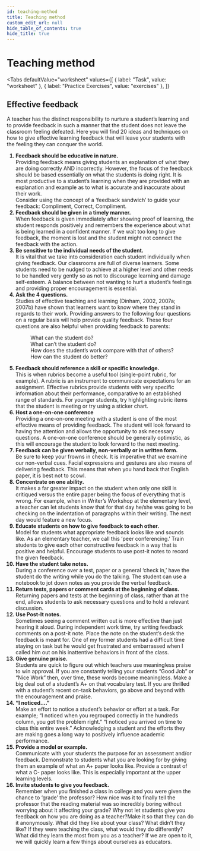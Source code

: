 ```yaml
---
id: teaching-method
title: Teaching method
custom_edit_url: null
hide_table_of_contents: true
hide_title: true
---
```



<Theme alcohols />

# Teaching method

<Tabs
  defaultValue="worksheet"
  values={[
    { label: "Task", value: "worksheet" },
    { label: "Practice Exercises", value: "exercises" },
  ]}
>

<TabItem value="worksheet">

## Effective feedback

A teacher has the distinct responsibility to nurture a student’s learning and to provide feedback in such a manner that the student does not leave the classroom feeling defeated. Here you will find 20 ideas and techniques on how to give effective learning feedback that will leave your students with the feeling they can conquer the world.

<ol>
  <strong>
    <li>Feedback should be educative in nature.</li>
  </strong>
  Providing feedback means giving students an explanation of what they are doing
  correctly AND incorrectly. However, the focus of the feedback should be based essentially
  on what the students is doing right. It is most productive to a student’s learning
  when they are provided with an explanation and example as to what is accurate and
  inaccurate about their work.
  <br />
  Consider using the concept of a ‘feedback sandwich’ to guide your feedback: Compliment,
  Correct, Compliment.
  <strong>
    <li>Feedback should be given in a timely manner.</li>
  </strong>
  When feedback is given immediately after showing proof of learning, the student
  responds positively and remembers the experience about what is being learned in
  a confident manner. If we wait too long to give feedback, the moment is lost and
  the student might not connect the feedback with the action.
  <strong>
    <li>Be sensitive to the individual needs of the student.</li>
  </strong>
  It is vital that we take into consideration each student individually when giving
  feedback. Our classrooms are full of diverse learners. Some students need to be
  nudged to achieve at a higher level and other needs to be handled very gently so
  as not to discourage learning and damage self-esteem. A balance between not wanting
  to hurt a student’s feelings and providing proper encouragement is essential.
  <strong>
    <li>Ask the 4 questions.</li>
  </strong>
  Studies of effective teaching and learning (Dinham, 2002, 2007a; 2007b) have shown
  that learners want to know where they stand in regards to their work. Providing
  answers to the following four questions on a regular basis will help provide quality
  feedback. These four questions are also helpful when providing feedback to parents:
  <br />
  <dl>
    <dd>What can the student do?</dd>
    <dd>What can’t the student do?</dd>
    <dd>How does the student’s work compare with that of others?</dd>
    <dd>How can the student do better?</dd>
  </dl>
  <strong>
    <li>Feedback should reference a skill or specific knowledge.</li>
  </strong>
  This is when rubrics become a useful tool (single-point rubric, for example). A
  rubric is an instrument to communicate expectations for an assignment. Effective
  rubrics provide students with very specific information about their performance,
  comparative to an established range of standards. For younger students, try highlighting
  rubric items that the student is meeting or try using a sticker chart.
  <strong>
    <li>Host a one-on-one conference</li>
  </strong>
  Providing a one-on-one meeting with a student is one of the most effective means
  of providing feedback. The student will look forward to having the attention and
  allows the opportunity to ask necessary questions. A one-on-one conference should
  be generally optimistic, as this will encourage the student to look forward to
  the next meeting.
  <strong>
    <li>Feedback can be given verbally, non-verbally or in written form.</li>
  </strong>
  Be sure to keep your frowns in check. It is imperative that we examine our non-verbal
  cues. Facial expressions and gestures are also means of delivering feedback. This
  means that when you hand back that English paper, it is best not to scowl.
  <strong>
    <li>Concentrate on one ability.</li>
  </strong>
  It makes a far greater impact on the student when only one skill is critiqued versus
  the entire paper being the focus of everything that is wrong. For example, when
  in Writer’s Workshop at the elementary level, a teacher can let students know that
  for that day he/she was going to be checking on the indentation of paragraphs within
  their writing. The next day would feature a new focus.
  <strong>
    <li>Educate students on how to give feedback to each other. </li>
  </strong>
  Model for students what appropriate feedback looks like and sounds like. As an
  elementary teacher, we call this ‘peer conferencing.’ Train students to give each
  other constructive feedback in a way that is positive and helpful. Encourage students
  to use post-it notes to record the given feedback.
  <strong>
    <li>Have the student take notes.</li>
  </strong>
  During a conference over a test, paper or a general ‘check in,’ have the student
  do the writing while you do the talking. The student can use a notebook to jot
  down notes as you provide the verbal feedback.
  <strong>
    <li>Return tests, papers or comment cards at the beginning of class. </li>
  </strong>
  Returning papers and tests at the beginning of class, rather than at the end, allows
  students to ask necessary questions and to hold a relevant discussion.
  <strong>
    <li>Use Post-It notes.</li>
  </strong>
  Sometimes seeing a comment written out is more effective than just hearing it aloud.
  During independent work time, try writing feedback comments on a post-it note.
  Place the note on the student’s desk the feedback is meant for. One of my former
  students had a difficult time staying on task but he would get frustrated and embarrassed
  when I called him out on his inattentive behaviors in front of the class.
  <strong>
    <li>Give genuine praise.</li>
  </strong>
  Students are quick to figure out which teachers use meaningless praise to win approval.
  If you are constantly telling your students “Good Job” or “Nice Work” then, over
  time, these words become meaningless. Make a big deal out of a student’s A+ on
  that vocabulary test. If you are thrilled with a student’s recent on-task behaviors,
  go above and beyond with the encouragement and praise.
  <strong>
    <li>“I noticed....”</li>
  </strong>
  Make an effort to notice a student’s behavior or effort at a task. For example;
  “I noticed when you regrouped correctly in the hundreds column, you got the problem
  right.” “I noticed you arrived on time to class this entire week.” Acknowledging
  a student and the efforts they are making goes a long way to positively influence
  academic performance.
  <strong>
    <li>Provide a model or example.</li>
  </strong>
  Communicate with your students the purpose for an assessment and/or feedback. Demonstrate
  to students what you are looking for by giving them an example of what an A+ paper
  looks like. Provide a contrast of what a C- paper looks like. This is especially
  important at the upper learning levels.
  <strong>
    <li>Invite students to give you feedback.</li>
  </strong>
  Remember when you finished a class in college and you were given the chance to
  ‘grade’ the professor? How nice was it to finally tell the professor that the reading
  material was so incredibly boring without worrying about it affecting your grade?
  Why not let students give you feedback on how you are doing as a teacher?Make it
  so that they can do it anonymously. What did they like about your class? What didn’t
  they like? If they were teaching the class, what would they do differently? What
  did they learn the most from you as a teacher? If we are open to it, we will quickly
  learn a few things about ourselves as educators.
</ol>

</TabItem>

<TabItem value="exercises">
  <Frame src="https://learningapps.org/watch?v=p2kktzbsc21" height="680px" />
</TabItem>

</Tabs>

